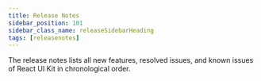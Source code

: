 ```yaml
---
title: Release Notes
sidebar_position: 101
sidebar_class_name: releaseSidebarHeading
tags: [releasenotes]
---
```



The release notes lists all new features, resolved issues, and known issues of React UI Kit in chronological order.

<ReleaseNotesGenerator noteKey="ui-kit" />
